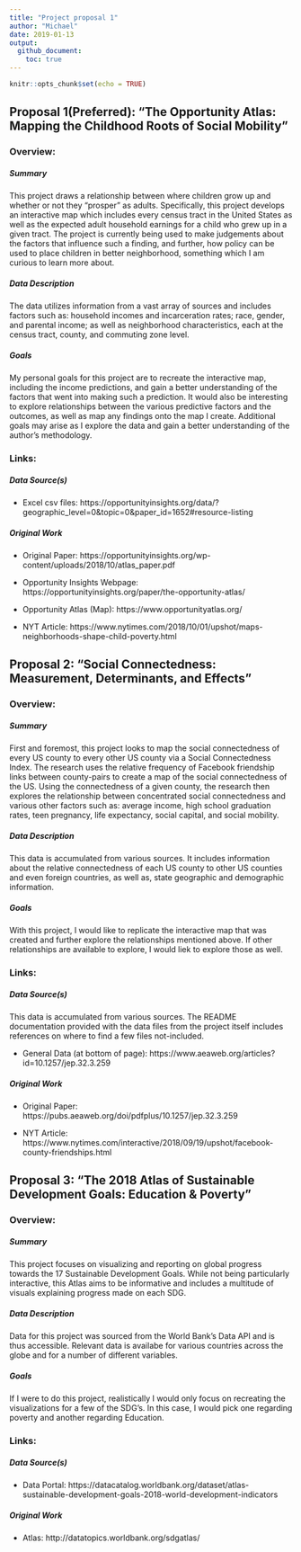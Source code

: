 ```yaml
---
title: "Project proposal 1"
author: "Michael"
date: 2019-01-13
output: 
  github_document:
    toc: true
---
```


```r
knitr::opts_chunk$set(echo = TRUE)
```

## Proposal 1(Preferred): "The Opportunity Atlas: Mapping the Childhood Roots of Social Mobility"

### Overview:

##### Summary

This project draws a relationship between where children grow up and whether or
not they "prosper" as adults.  Specifically, this project develops an
interactive map which includes every census tract in the United States as well
as the expected adult household earnings for a child who grew up in a given
tract.  The project is currently being used to make judgements about the factors
that influence such a finding, and further, how policy can be used to place
children in better neighborhood, something which I am curious to learn more
about.

##### Data Description

The data utilizes information from a vast array of sources and includes factors
such as: household incomes and incarceration rates; race, gender, and parental
income; as well as neighborhood characteristics, each at the census tract, 
county, and commuting zone level.

##### Goals

My personal goals for this project are to recreate the interactive map, 
including the income predictions, and gain a better understanding of the
factors that went into making such a prediction.  It would also be interesting 
to explore relationships between the various predictive factors and the
outcomes, as well as map any findings onto the map I create.  Additional
goals may arise as I explore the data and gain a better understanding of the
author's methodology.

### Links:

##### Data Source(s)

* Excel csv files: https://opportunityinsights.org/data/?geographic_level=0&topic=0&paper_id=1652#resource-listing

##### Original Work

* Original Paper: https://opportunityinsights.org/wp-content/uploads/2018/10/atlas_paper.pdf

* Opportunity Insights Webpage: https://opportunityinsights.org/paper/the-opportunity-atlas/

* Opportunity Atlas (Map): https://www.opportunityatlas.org/

* NYT Article: https://www.nytimes.com/2018/10/01/upshot/maps-neighborhoods-shape-child-poverty.html

## Proposal 2: "Social Connectedness: Measurement, Determinants, and Effects"

### Overview:

##### Summary

First and foremost, this project looks to map the social connectedness of every
US county to every other US county via a Social Connectedness Index.  The
research uses the relative frequency of Facebook friendship links between
county-pairs to create a map of the social connectedness of the US.  Using the
connectedness of a given county, the research then explores the relationship
between concentrated social connectedness and various other factors such as:
average income, high school graduation rates, teen pregnancy, life expectancy,
social capital, and social mobility.

##### Data Description

This data is accumulated from various sources.  It includes information about
the relative connectedness of each US county to other US counties and even
foreign countries, as well as, state geographic and demographic information.

##### Goals

With this project, I would like to replicate the interactive map that was 
created and further explore the relationships mentioned above.  If other 
relationships are available to explore, I would liek to explore those as well.

### Links:

##### Data Source(s)

This data is accumulated from various sources.  The README documentation
provided with the data files from the project itself includes references on
where to find a few files not-included.

* General Data (at bottom of page): https://www.aeaweb.org/articles?id=10.1257/jep.32.3.259

##### Original Work

* Original Paper: https://pubs.aeaweb.org/doi/pdfplus/10.1257/jep.32.3.259

* NYT Article: https://www.nytimes.com/interactive/2018/09/19/upshot/facebook-county-friendships.html

## Proposal 3: "The 2018 Atlas of Sustainable Development Goals: Education & Poverty"

### Overview:

##### Summary

This project focuses on visualizing and reporting on global progress towards the
17 Sustainable Development Goals.  While not being particularly interactive, 
this Atlas aims to be informative and includes a multitude of visuals explaining
progress made on each SDG.

##### Data Description

Data for this project was sourced from the World Bank's Data API and is thus
accessible.  Relevant data is availabe for various countries across the globe
and for a number of different variables.

##### Goals

If I were to do this project, realistically I would only focus on recreating the
visualizations for a few of the SDG's.  In this case, I would pick one regarding
poverty and another regarding Education.

### Links:

##### Data Source(s)

* Data Portal: https://datacatalog.worldbank.org/dataset/atlas-sustainable-development-goals-2018-world-development-indicators

##### Original Work

* Atlas: http://datatopics.worldbank.org/sdgatlas/
